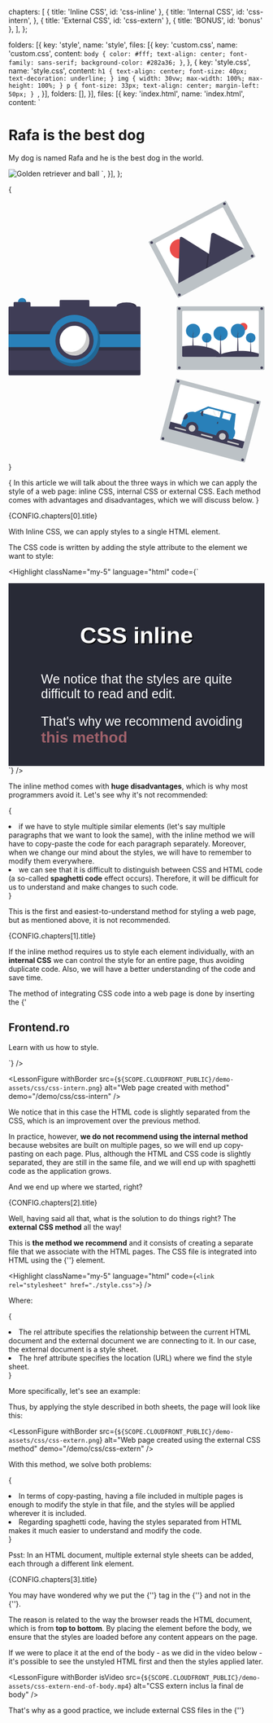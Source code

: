   chapters: [
    { title: 'Inline CSS', id: 'css-inline' },
    { title: 'Internal CSS', id: 'css-intern', },
    { title: 'External CSS', id: 'css-extern' },
    { title: 'BONUS', id: 'bonus' },
  ],
};

  folders: [{
    key: 'style',
    name: 'style',
    files: [{
      key: 'custom.css',
      name: 'custom.css',
      content: `body {
  color: #fff;
  text-align: center;
  font-family: sans-serif;
  background-color: #282a36;
}`,
    }, {
      key: 'style.css',
      name: 'style.css',
      content: `h1 {
  text-align: center;
  font-size: 40px;
  text-decoration: underline;
}
img {
  width: 30vw;
  max-width: 100%;
  max-height: 100%;
}
p {
  font-size: 33px;
  text-align: center;
  margin-left: 50px;
}
`,
    }],
    folders: [],
  }],
  files: [{
    key: 'index.html',
    name: 'index.html',
    content: `<!DOCTYPE html>
<html>
<head>
  <title>My Dog</title>
  <link rel="stylesheet" href="style/style.css">
  <link rel="stylesheet" href="style/custom.css">
</head>
<body>
    <h1>Rafa is the best dog</h1>
    <p>My dog is named Rafa and he is the best dog in the world.</p>
    <img src="${SCOPE.CLOUDFRONT_PUBLIC}/demo-assets/golden-retriever-and-ball.jpg" alt="Golden retriever and ball" />
</body>
</html>
`,
  }],
};

{<LessonCover>
  <div> 
    <svg xmlns="http://www.w3.org/2000/svg" id="bc812f07-65cf-4d9b-b76c-8815e86162f5" preserveAspectRatio="xMaxYMin slice" data-name="Layer 1" width="756.4834" height="771.24242" viewBox="0 0 756.4834 771.24242">
      <title>moments</title>
      <path d="M721.52783,375.35584a2.659,2.659,0,0,0-2.65625,2.65625V560.37244a2.659,2.659,0,0,0,2.65625,2.65625H975.58545a2.659,2.659,0,0,0,2.65625-2.65625V378.01209a2.659,2.659,0,0,0-2.65625-2.65625Z" transform="translate(-221.7583 -64.37879)" fill="#bcc2c6" />
      <path d="M961.555,391.66566v129.6a3.26061,3.26061,0,0,1-3.26,3.26h-220a2.31873,2.31873,0,0,1-.46-.04,3.25569,3.25569,0,0,1-2.8-3.22v-129.6a3.26057,3.26057,0,0,1,3.26-3.26h220A3.2606,3.2606,0,0,1,961.555,391.66566Z" transform="translate(-221.7583 -64.37879)" fill="#fff" />
      <circle cx="694.19778" cy="371.51624" r="11.8189" fill="#eb4d4b" />
      <circle cx="504.70505" cy="317.52982" r="3.89659" fill="#3f3d56" />
      <circle cx="748.37174" cy="317.52982" r="3.89659" fill="#3f3d56" />
      <circle cx="504.70505" cy="492.097" r="3.89659" fill="#3f3d56" />
      <circle cx="748.37174" cy="492.097" r="3.89659" fill="#3f3d56" />
      <circle cx="585.76023" cy="403.73305" r="14.18014" fill="#2980b9" />
      <polygon points="587.127 446.444 584.223 446.444 585.547 401.597 587.127 446.444" fill="#3f3d56" />
      <polygon points="585.803 410.097 588.921 405.783 585.76 411.165 585.419 410.567 585.803 410.097" fill="#3f3d56" />
      <polygon points="585.461 414.454 582.343 410.14 585.504 415.521 585.846 414.923 585.461 414.454" fill="#3f3d56" />
      <circle cx="715.83653" cy="403.73305" r="14.18014" fill="#2980b9" />
      <polygon points="717.203 446.444 714.299 446.444 715.623 401.597 717.203 446.444" fill="#3f3d56" />
      <polygon points="715.879 410.097 718.997 405.783 715.837 411.165 715.495 410.567 715.879 410.097" fill="#3f3d56" />
      <polygon points="715.538 414.454 712.42 410.14 715.58 415.521 715.922 414.923 715.538 414.454" fill="#3f3d56" />
      <circle cx="626.83759" cy="391.36332" r="20.94289" fill="#2980b9" />
      <polygon points="628.856 454.444 624.567 454.444 626.522 388.209 628.856 454.444" fill="#3f3d56" />
      <polygon points="626.901 400.762 631.506 394.391 626.838 402.339 626.333 401.456 626.901 400.762" fill="#3f3d56" />
      <polygon points="626.396 407.197 621.791 400.825 626.459 408.774 626.964 407.891 626.396 407.197" fill="#3f3d56" />
      <circle cx="677.91049" cy="383.36332" r="20.94289" fill="#2980b9" />
      <polygon points="679.929 446.444 675.64 446.444 677.595 380.209 679.929 446.444" fill="#3f3d56" />
      <polygon points="677.974 392.762 682.578 386.391 677.91 394.339 677.406 393.456 677.974 392.762" fill="#3f3d56" />
      <polygon points="677.469 399.197 672.864 392.825 677.532 400.774 678.037 399.891 677.469 399.197" fill="#3f3d56" />
      <circle cx="545.44015" cy="383.36332" r="20.94289" fill="#2980b9" />
      <polygon points="547.459 446.444 543.169 446.444 545.125 380.209 547.459 446.444" fill="#3f3d56" />
      <polygon points="545.503 392.762 550.108 386.391 545.44 394.339 544.935 393.456 545.503 392.762" fill="#3f3d56" />
      <polygon points="544.999 399.197 540.394 392.825 545.062 400.774 545.566 399.891 544.999 399.197" fill="#3f3d56" />
      <path d="M849.765,524.52565H738.295a2.31873,2.31873,0,0,1-.46-.04,3.25569,3.25569,0,0,1-2.8-3.22v-27.83a189.75911,189.75911,0,0,1,31.74-2.58c39.57,0,72.67,11.34,80.97,26.52A15.25182,15.25182,0,0,1,849.765,524.52565Z" transform="translate(-221.7583 -64.37879)" fill="#3f3d56" />
      <path d="M961.555,514.95564v6.31a3.26061,3.26061,0,0,1-3.26,3.26H834.965a62.86069,62.86069,0,0,1,12.78-7.15c15.11005-6.48,36.42-10.52,60.03-10.52C928.295,506.85566,947.065,509.89564,961.555,514.95564Z" transform="translate(-221.7583 -64.37879)" fill="#3f3d56" />
      <path d="M862.88232,64.37879a2.64744,2.64744,0,0,0-1.24414.3125l-224.2998,119.311a2.66049,2.66049,0,0,0-1.09668,3.59277l85.63965,161a2.66021,2.66021,0,0,0,3.59375,1.09814l224.29883-119.311a2.66,2.66,0,0,0,1.09765-3.59277l-85.64062-161a2.63828,2.63828,0,0,0-1.56934-1.29346A2.66893,2.66893,0,0,0,862.88232,64.37879Z" transform="translate(-221.7583 -64.37879)" fill="#bcc2c6" />
      <path d="M856.91328,85.67873l60.86083,114.41553a3.26168,3.26168,0,0,1-1.34832,4.41285L722.1983,307.82217a2.75021,2.75021,0,0,1-.42991.18748,3.25969,3.25969,0,0,1-3.98293-1.5358L656.92462,192.05832a3.26164,3.26164,0,0,1,1.34834-4.41282L852.50044,84.33044A3.26167,3.26167,0,0,1,856.91328,85.67873Z" transform="translate(-221.7583 -64.37879)" fill="#fff" />
      <circle cx="505.33769" cy="141.51373" r="28.62439" fill="#eb4d4b" />
      <path d="M847.77,241.61551,723.7954,307.5611a2.86449,2.86449,0,0,1-.4828.20973l4.61006-132.75227a4.6501,4.6501,0,0,1,7.14639-3.80137L810.67447,218.442l3.62,2.25849Z" transform="translate(-221.7583 -64.37879)" fill="#3f3d56" />
      <polygon points="626.012 177.237 583.684 199.752 588.408 158.518 588.747 155.548 588.916 154.063 592.536 156.322 626.012 177.237" opacity="0.2" />
      <path d="M916.79823,204.89747,809.57036,261.935l4.72413-41.23452.33878-2.96961,6.15432-53.73536c.40391-3.52207,4.58892-5.95415,7.87393-4.81214a5.54073,5.54073,0,0,1,.64853.27881Z" transform="translate(-221.7583 -64.37879)" fill="#3f3d56" />
      <circle cx="423.01582" cy="123.09118" r="3.89659" fill="#3f3d56" />
      <circle cx="638.14123" cy="8.65993" r="3.89659" fill="#3f3d56" />
      <circle cx="504.99642" cy="277.21088" r="3.89659" fill="#3f3d56" />
      <circle cx="720.12183" cy="162.77963" r="3.89659" fill="#3f3d56" />
      <path d="M917.19287,835.53162a2.66049,2.66049,0,0,0,3.25-1.88476l46.88086-176.23145a2.65676,2.65676,0,0,0-1.88477-3.25l-245.51953-65.3125a2.65795,2.65795,0,0,0-3.25,1.88477L669.78955,766.96912a2.65591,2.65591,0,0,0,1.88477,3.25Z" transform="translate(-221.7583 -64.37879)" fill="#bcc2c6" />
      <path d="M947.68743,666.32033,914.3705,791.56463A3.26061,3.26061,0,0,1,910.382,793.877L697.77587,737.32049a2.31951,2.31951,0,0,1-.43428-.15689,3.25569,3.25569,0,0,1-1.87809-3.83162l33.31692-125.24431a3.26057,3.26057,0,0,1,3.98851-2.31238l212.60612,56.55652A3.26061,3.26061,0,0,1,947.68743,666.32033Z" transform="translate(-221.7583 -64.37879)" fill="#fff" />
      <path d="M919.10325,773.77339l-4.73275,17.79124A3.26061,3.26061,0,0,1,910.382,793.877L697.77587,737.32049a2.31951,2.31951,0,0,1-.43428-.15689,3.25569,3.25569,0,0,1-1.87809-3.83162l4.73274-17.79124Z" transform="translate(-221.7583 -64.37879)" fill="#3f3d56" />
      <rect x="790.23801" y="755.60062" width="35" height="4" transform="translate(0.14887 -246.56624) rotate(14.89658)" fill="#ccc" />
      <rect x="712.4435" y="734.90607" width="35" height="4" transform="translate(-7.78575 -227.26272) rotate(14.89658)" fill="#ccc" />
      <rect x="868.03252" y="776.29516" width="35" height="4" transform="translate(8.08348 -265.86976) rotate(14.89658)" fill="#ccc" />
      <circle cx="501.24686" cy="532.0762" r="3.89659" fill="#3f3d56" />
      <circle cx="736.72426" cy="594.71684" r="3.89659" fill="#3f3d56" />
      <circle cx="456.36999" cy="700.77643" r="3.89659" fill="#3f3d56" />
      <circle cx="691.84739" cy="763.41706" r="3.89659" fill="#3f3d56" />
      <rect x="866.88787" y="765.12295" width="19.45264" height="3.08772" transform="matrix(-0.96625, -0.25759, 0.25759, -0.96625, 1304.40081, 1668.89127)" fill="#3f3d56" />
      <path d="M731.51554,727.18638l3.64,1.929,147.386,39.29132,2.14705-2.73571a32.257,32.257,0,0,0,6.77567-16.24608c.49976-4.43415.03629-9.09549-3.08735-11.89748l5.04866-45.30923L811.91165,670.378l-38.32226,17.0556s-14.81257-4.22686-25.57635,3.68865a24.44966,24.44966,0,0,0-8.40416,11.69857l-1.71215,5.15178Z" transform="translate(-221.7583 -64.37879)" fill="#2980b9" />
      <circle cx="542.32729" cy="670.69148" r="18.83509" fill="#3f3d56" />
      <circle cx="542.32729" cy="670.69148" r="9.91321" fill="#ccc" />
      <circle cx="632.13128" cy="694.63214" r="18.83509" fill="#3f3d56" />
      <circle cx="632.13128" cy="694.63214" r="9.91321" fill="#ccc" />
      <polygon points="565.159 623.415 609.185 635.147 614.56 636.577 623.634 638.998 623.81 638.335 625.939 630.357 628.329 621.398 622.292 619.792 616.918 618.356 607.399 615.817 602.024 614.387 591.034 611.457 565.159 623.415" fill="#fff" />
      <polygon points="630.796 640.91 654.064 647.113 655.285 642.548 657.407 634.569 658.759 629.514 655.352 628.607 649.978 627.171 635.485 623.309 630.796 640.91" fill="#fff" />
      <rect x="838.10172" y="716.01073" width="3.08772" height="5.86667" transform="matrix(-0.96625, -0.25759, 0.25759, -0.96625, 1244.00411, 1565.53343)" fill="#3f3d56" />
      <rect x="792.72161" y="693.84694" width="3.08772" height="5.86667" transform="translate(1450.36994 44.42414) rotate(104.9272)" fill="#3f3d56" />
      <path d="M790.043,683.2363h.33966a6.45333,6.45333,0,0,1,6.45333,6.45333v0a6.45333,6.45333,0,0,1-6.45333,6.45333H790.043a0,0,0,0,1,0,0V683.2363A0,0,0,0,1,790.043,683.2363Z" transform="translate(1160.68699 1496.1095) rotate(-165.0728)" fill="#3f3d56" />
      <path d="M737.89673,707.97261A9.97473,9.97473,0,0,0,748.013,691.12226a24.44966,24.44966,0,0,0-8.40416,11.69857Z" transform="translate(-221.7583 -64.37879)" fill="#3f3d56" />
      <polygon points="616.918 618.356 623.81 638.335 625.939 630.357 622.292 619.792 616.918 618.356" fill="#f2f2f2" />
      <polygon points="649.978 627.171 655.285 642.548 657.407 634.569 655.352 628.607 649.978 627.171" fill="#f2f2f2" />
      <polygon points="602.024 614.387 609.185 635.147 614.56 636.577 607.399 615.817 602.024 614.387" fill="#f2f2f2" />
      <circle cx="40.01667" cy="298.31341" r="12" fill="#2980b9" />
      <path d="M266.84016,351.82508a11.984,11.984,0,0,1-13.13049,19.73407,11.98967,11.98967,0,1,0,13.13049-19.73407Z" transform="translate(-221.7583 -64.37879)" opacity="0.2" />
      <ellipse cx="348.51667" cy="311.31341" rx="29.5" ry="12" fill="#3f3d56" />
      <path d="M570.275,363.6922q-1.51913,0-3,.06147c14.88324.61151,26.5,5.72308,26.5,11.93853s-11.61676,11.327-26.5,11.93854q1.47978.06079,3,.06146c16.29242,0,29.5-5.37262,29.5-12S586.56739,363.6922,570.275,363.6922Z" transform="translate(-221.7583 -64.37879)" opacity="0.2" />
      <path d="M608.775,375.6922h-148v-16a3,3,0,0,0-3-3h-82a3,3,0,0,0-3,3v16h-86v-10a3,3,0,0,0-3-3h-44a3,3,0,0,0-3,3v10h-12a2.996,2.996,0,0,0-3,3v197a2.996,2.996,0,0,0,3,3h384a2.996,2.996,0,0,0,3-3v-197A2.996,2.996,0,0,0,608.775,375.6922Z" transform="translate(-221.7583 -64.37879)" fill="#3f3d56" />
      <path d="M608.7583,564.00037h-384a2.996,2.996,0,0,1-3-3v14a2.996,2.996,0,0,0,3,3h384a2.996,2.996,0,0,0,3-3v-14A2.996,2.996,0,0,1,608.7583,564.00037Z" transform="translate(-221.7583 -64.37879)" opacity="0.2" />
      <rect x="0.01667" y="403.31341" width="390" height="38" opacity="0.2" />
      <rect x="0.01667" y="384.31341" width="390" height="38" opacity="0.2" />
      <rect x="0.01667" y="393.31341" width="390" height="38" fill="#2980b9" />
      <circle cx="195.01667" cy="412.31341" r="76" fill="#2980b9" />
      <path d="M475.31532,428.228a75.99569,75.99569,0,0,1-124.08069,86.92835A75.99623,75.99623,0,1,0,475.31532,428.228Z" transform="translate(-221.7583 -64.37879)" opacity="0.2" />
      <circle cx="195.01667" cy="412.31341" r="56.55814" fill="#3f3d56" />
      <path d="M460.775,476.6922a43.723,43.723,0,0,1-3.57,17.37,43.131,43.131,0,0,1-4.75,8.37,43.99842,43.99842,0,1,1-61.42-61.42,43.12475,43.12475,0,0,1,8.37-4.75,44.00517,44.00517,0,0,1,61.37,40.43Z" transform="translate(-221.7583 -64.37879)" fill="#fff" />
      <path d="M460.305,470.28217a43.92832,43.92832,0,0,0-16.44751-28.26538A44.00211,44.00211,0,0,1,447.205,483.0622a43.131,43.131,0,0,1-4.75,8.37,43.973,43.973,0,0,1-62.76929,8.91852,43.9784,43.9784,0,0,0,72.76929,2.08148,43.131,43.131,0,0,0,4.75-8.37,44.01773,44.01773,0,0,0,3.1-23.78Z" transform="translate(-221.7583 -64.37879)" opacity="0.2" />
    </svg>
  </div>
</LessonCover>}

{<LessonFirstSentence> In this article we will talk about the three ways in which we can apply the style of a web page: <span className="border-bottom-1px"> inline CSS</span>, <span className="border-bottom-1px"> internal CSS </span> or <span className="border-bottom-1px"> external CSS</span>. Each method comes with advantages and disadvantages, which we will discuss below. </LessonFirstSentence>}

<section>
  <LessonHeading as="h3" id={CONFIG.chapters[0].id}>
    {CONFIG.chapters[0].title}
  </LessonHeading>

  With <FormattedText as="strong">Inline CSS</FormattedText>, we can apply styles to a single HTML element.

  The CSS code is written by adding the <FormattedText as="strong">style</FormattedText> attribute to the element we want to style:

  <Highlight className="my-5" language="html" code={`<section style="padding: 1em; background-color: #282a36; color: #fff">
  <h1 style="text-align: center; font-size: 45px; font-family: sans-serif; text-shadow: 2px 2px 0 #000;">
    CSS inline
  </h1>
  <p style="margin-left: 50px; font-size: 25px; font-family: sans-serif;">
    We notice that the styles are quite difficult to read and edit.
  </p>
  <p style="margin-left: 50px; font-size: 25px; font-family: sans-serif;">
    That's why we recommend avoiding 
    <span style="font-size: 30px; font-weight: bold; color: #9f616a;">
    this method
    </span>
  </p>
</section>`} />
  <LessonFigure
    withBorder
    src={`${SCOPE.CLOUDFRONT_PUBLIC}/demo-assets/css/css-inline.png`}
    alt="Web page created using inline CSS method"
    demo="/demo/css/css-inline"
  />

  The inline method comes with <strong>huge disadvantages</strong>, which is why most programmers avoid it. Let's see why it's not recommended:

  {<List variant="bullets">
    <li className="mb-4">if we have to style multiple similar elements (let's say multiple paragraphs that we want to look the same), with the inline method we will have to copy-paste the code for each paragraph separately. Moreover, when we change our mind about the styles, we will have to remember to modify them everywhere.
    </li>
    <li>we can see that it is difficult to distinguish between CSS and HTML code (a so-called <strong>spaghetti code</strong> effect occurs). Therefore, it will be difficult for us to understand and make changes to such code.
    </li>
  </List>}

  <LessonTip> This is the first and easiest-to-understand method for styling a web page, but as mentioned above, it is not recommended. </LessonTip>
</section>
<section>
  <LessonHeading as="h3" id={CONFIG.chapters[1].id}>
    {CONFIG.chapters[1].title}
  </LessonHeading>

  If the inline method requires us to style each element individually, with an <strong>internal CSS</strong> we can control the style for an entire page, thus avoiding duplicate code. Also, we will have a better understanding of the code and save time.

  The method of integrating CSS code into a web page is done by inserting the <FormattedText as="strong">{'<style>'}</FormattedText> element in the <FormattedText as="strong">{'<head>'}</FormattedText> section of the HTML document. Compared to the previous method, we must specify for which elements we will apply the styling rules.

  <Highlight className="my-5" language="html" code={`<style>
  a {
    color: #000;
    text-decoration: none;
    border-bottom: 1px solid #000;
  }
</style>`} />

  In the example above, we apply the rules to all <FormattedText as="strong">a</FormattedText> elements, using the tag selector of the HTML element.

  {<LessonTip> There are also other selectors: by class or id. We will talk about them in the following lessons, but for now, it is important to remember this styling method and the role of selectors. </LessonTip>}

  Here's a more complete example, in which we apply styles to the main element, headings, and paragraphs:

  <Highlight className="my-5" language="html" code={`<!DOCTYPE html>
<html lang="ro">
<head>
  <title>Styles</title>
  <style>
    main {
      padding: 1em;
      text-align: center;
      font-family: sans-serif;
      background-color: #282a36;
    }
    h1 {
      color: white;
    }
    p {
      color: white;
      font-size: 22px;
      font-weight: bold;
    }
    span {
      color: #9f616a;
      font-weight: bold;
    }
  </style>
</head>
<body>
  <main>
    <h1>Frontend.ro</h1>
    <p>
      Learn with us how to <span>style</span>.
    </p>
  </main>
</body>
</html>
`} />

  <LessonFigure
    withBorder
    src={`${SCOPE.CLOUDFRONT_PUBLIC}/demo-assets/css/css-intern.png`}
    alt="Web page created with  method"
    demo="/demo/css/css-intern"
  />

  We notice that in this case the HTML code is slightly separated from the CSS, which is an improvement over the previous method.

  In practice, however, <strong>we do not recommend using the internal method</strong> because websites are built on multiple pages, so we will end up copy-pasting on each page. Plus, although the HTML and CSS code is slightly separated, they are still in the same file, and we will end up with <span className="text-bold">spaghetti code</span> as the application grows.

  And we end up where we started, right?
</section>
<section>
  <LessonHeading as="h3" id={CONFIG.chapters[2].id}>
    {CONFIG.chapters[2].title}
  </LessonHeading>

  Well, having said all that, what is the solution to do things right? The <strong>external CSS method</strong> all the way!

  This is <strong>the method we recommend</strong> and it consists of creating a separate file that we associate with the HTML pages. The CSS file is integrated into HTML using the <FormattedText as="strong">{'<link>'}</FormattedText> element.

  <Highlight className="my-5" language="html" code={`<link rel="stylesheet" href="./style.css">`} />
 
  Where:

  {<List variant="bullets">
    <li className="mb-4">The <FormattedText as="strong">rel</FormattedText> attribute specifies the relationship between the current HTML document and the external document we are connecting to it. In our case, the external document is a style sheet.</li>
    <li>The <FormattedText as="strong">href</FormattedText> attribute specifies the location (URL) where we find the style sheet.</li>
  </List>}

  More specifically, <span className="text-bold">let's see an example</span>:

  <DeprecatedBasicEditor folderStructure={externCssExample} readOnly /> 

  Thus, by applying the style described in both sheets, the page will look like this:

  <LessonFigure
    withBorder
    src={`${SCOPE.CLOUDFRONT_PUBLIC}/demo-assets/css/css-extern.png`}
    alt="Web page created using the external CSS method"
    demo="/demo/css/css-extern"
  />

   With this method, we solve both problems:

  {<List variant="bullets">
    <li className="mb-4">In terms of copy-pasting, having a file included in multiple pages is enough to modify the style in that file, and the styles will be applied wherever it is included.</li>
    <li>Regarding spaghetti code, having the styles separated from HTML makes it much easier to understand and modify the code.</li>
  </List>}

  <LessonTip> Psst: In an HTML document, multiple external style sheets can be added, each through a different link element. </LessonTip>
</section>
<section>
  <LessonHeading as="h3" id={CONFIG.chapters[3].id}>
    {CONFIG.chapters[3].title}
  </LessonHeading>
        
  You may have wondered why we put the <FormattedText as="strong">{'<link>'}</FormattedText> tag in the <FormattedText as="strong">{'<head>'}</FormattedText> and not in the <FormattedText as="strong">{'<body>'}</FormattedText>.

  The reason is related to the way the browser reads the HTML document, which is from <strong>top to bottom</strong>. By placing the element before the body, we ensure that the styles are loaded before any content appears on the page.

  If we were to place it at the end of the body - as we did in the video below - it's possible to see the unstyled HTML first and then the styles applied later.

  <LessonFigure
    withBorder
    isVideo
    src={`${SCOPE.CLOUDFRONT_PUBLIC}/demo-assets/css-extern-end-of-body.mp4`}
    alt="CSS extern inclus la final de body"
  />

  <LessonTip> That's why as a good practice, we include external CSS files in the <FormattedText as="strong">{'<head>'}</FormattedText> </LessonTip>
</section>
